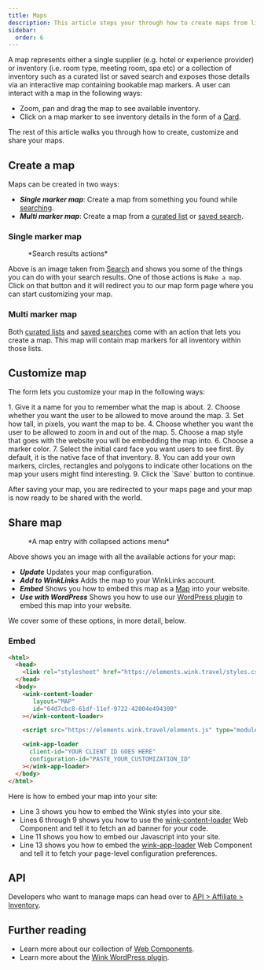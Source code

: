 ```yaml
---
title: Maps
description: This article steps your through how to create maps from lists and search results and then promote them on your site.
sidebar:
  order: 6
---
```



A map represents either a single supplier (e.g. hotel or experience provider) or inventory (i.e. room type, meeting room, spa etc) or a collection of inventory such as a curated list or saved search and exposes those details via an interactive map containing bookable map markers. 
A user can interact with a map in the following ways:

- Zoom, pan and drag the map to see available inventory.
- Click on a map marker to see inventory details in the form of a [Card](/studio/cards).

The rest of this article walks you through how to create, customize and share your maps.

## Create a map

Maps can be created in two ways:

- ***Single marker map***: Create a map from something you found while [searching](/studio/search).
- ***Multi marker map***: Create a map from a [curated list](/studio/curated-lists) or [saved search](/studio/saved-searches).

### Single marker map

<figure>
<CloudinaryImage 
      width="350"
      height="238"
      resize="scale"
      quality="best"
      alt="Actions"
      src="academy/inventory-actions" 
      errorImage="noimage_opaque_nyrtl0.png"
    />
    <figcaption>*Search results actions*</figcaption>
</figure>

Above is an image taken from [Search](/studio/search) and shows you some of the things you can do with your search results. One of those actions is `Make a map`. 
Click on that button and it will redirect you to our map form page where you can start customizing your map.

### Multi marker map

Both [curated lists](/studio/curated-lists#list-actions) and [saved searches](/studio/saved-searches#list-actions) come with an action that lets you create a map. This map will contain map markers for all inventory within those lists.

## Customize map

 The form lets you customize your map in the following ways:

<Steps>
 1. Give it a name for you to remember what the map is about.
 2. Choose whether you want the user to be allowed to move around the map.
 3. Set how tall, in pixels, you want the map to be.
 4. Choose whether you want the user to be allowed to zoom in and out of the map.
 5. Choose a map style that goes with the website you will be embedding the map into.
 6. Choose a marker color.
 7. Select the initial card face you want users to see first. By default, it is the native face of that inventory.
 8. You can add your own markers, circles, rectangles and polygons to indicate other locations on the map your users might find interesting.
 9. Click the `Save` button to continue.
</Steps>

After saving your map, you are redirected to your maps page and your map is now ready to be shared with the world.

## Share map

<figure>
<CloudinaryImage 
      width="350"
      height="946"
      resize="scale"
      quality="best"
      alt="Map"
      src="academy/map" 
      errorImage="noimage_opaque_nyrtl0.png"
    />
    <figcaption>*A map entry with collapsed actions menu*</figcaption>
</figure>

Above shows you an image with all the available actions for your map:

- ***Update*** Updates your map configuration.
- ***Add to WinkLinks*** Adds the map to your WinkLinks account.
- ***Embed*** Shows you how to embed this map as a [Map](/developers/web-components#map) into your website. 
- ***Use with WordPress*** Shows you how to use our [WordPress plugin](/developers/wordpress) to embed this map into your website.

We cover some of these options, in more detail, below.

### Embed

```html {3, 6-9, 11, 13-16}
<html>
  <head>
    <link rel="stylesheet" href="https://elements.wink.travel/styles.css"></link>
  </head>
  <body>
    <wink-content-loader
       layout="MAP"
       id="64d7cbc8-61df-11ef-9722-42004e494300"
    ></wink-content-loader>

    <script src="https://elements.wink.travel/elements.js" type="module" defer></script>

    <wink-app-loader
      client-id="YOUR CLIENT ID GOES HERE"
      configuration-id="PASTE_YOUR_CUSTOMIZATION_ID"
    ></wink-app-loader>
  </body>
</html>
```

Here is how to embed your map into your site:

- Line 3 shows you how to embed the Wink styles into your site.
- Lines 6 through 9 shows you how to use the [wink-content-loader](/developers/web-components#wink-content-loader) Web Component and tell it to fetch an ad banner for your code.
- Line 11 shows you how to embed our Javascript into your site.
- Line 13 shows you how to embed the [wink-app-loader](/developers/web-components#wink-app-loader) Web Component and tell it to fetch your page-level configuration preferences.

## API

Developers who want to manage maps can head over to [API > Affiliate > Inventory](https://docs.wink.travel/affiliate/inventory).

## Further reading

- Learn more about our collection of [Web Components](/developers/web-components).
- Learn more about the [Wink WordPress plugin](/developers/wordpress).
